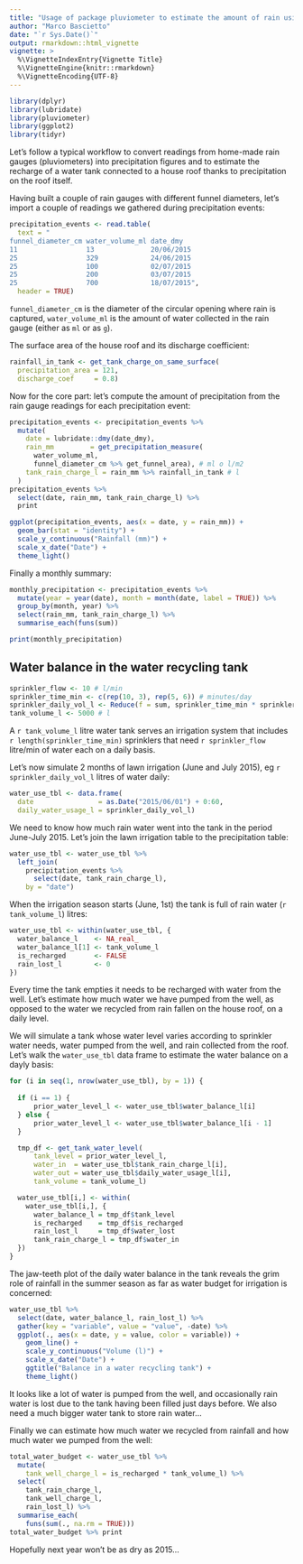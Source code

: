 ```yaml
---
title: "Usage of package pluviometer to estimate the amount of rain using a home-made pluviometer"
author: "Marco Bascietto"
date: "`r Sys.Date()`"
output: rmarkdown::html_vignette
vignette: >
  %\VignetteIndexEntry{Vignette Title}
  %\VignetteEngine{knitr::rmarkdown}
  %\VignetteEncoding{UTF-8}
---
```


```r
library(dplyr)
library(lubridate)
library(pluviometer)
library(ggplot2)
library(tidyr)
```

Let's follow a typical workflow to convert readings from home-made rain gauges (pluviometers) into precipitation figures and to estimate the recharge of a water tank connected to a house roof thanks to precipitation on the roof itself.

Having built a couple of rain gauges with different funnel diameters, let's import a couple of readings we gathered during precipitation events:

```r
precipitation_events <- read.table(
  text = "
funnel_diameter_cm water_volume_ml date_dmy
11                 13              20/06/2015
25                 329             24/06/2015
25                 100             02/07/2015
25                 200             03/07/2015
25                 700             18/07/2015",
  header = TRUE)
```


`funnel_diameter_cm` is the diameter of the circular opening where rain is captured, `water_volume_ml` is the amount of water collected in the rain gauge (either as `ml` or as `g`).

The surface area of the house roof and its discharge coefficient:
```r
rainfall_in_tank <- get_tank_charge_on_same_surface(
  precipitation_area = 121, 
  discharge_coef     = 0.8)
```

Now for the core part: let's compute the amount of precipitation from the rain gauge readings for each precipitation event:

```r
precipitation_events <- precipitation_events %>%
  mutate(
    date = lubridate::dmy(date_dmy),
    rain_mm         = get_precipitation_measure(
      water_volume_ml,
      funnel_diameter_cm %>% get_funnel_area), # ml o l/m2
    tank_rain_charge_l = rain_mm %>% rainfall_in_tank # l
  )
precipitation_events %>% 
  select(date, rain_mm, tank_rain_charge_l) %>% 
  print
```

```r
ggplot(precipitation_events, aes(x = date, y = rain_mm)) +
  geom_bar(stat = "identity") +
  scale_y_continuous("Rainfall (mm)") +
  scale_x_date("Date") +
  theme_light()
```


Finally a monthly summary:

```r
monthly_precipitation <- precipitation_events %>%
  mutate(year = year(date), month = month(date, label = TRUE)) %>%
  group_by(month, year) %>%
  select(rain_mm, tank_rain_charge_l) %>%
  summarise_each(funs(sum))

print(monthly_precipitation)
```

## Water balance in the water recycling tank


```r
sprinkler_flow <- 10 # l/min
sprinkler_time_min <- c(rep(10, 3), rep(5, 6)) # minutes/day
sprinkler_daily_vol_l <- Reduce(f = sum, sprinkler_time_min * sprinkler_flow) # l/day
tank_volume_l <- 5000 # l
```

A `r tank_volume_l` litre water tank serves an irrigation system that includes `r length(sprinkler_time_min)` sprinklers that need `r sprinkler_flow` litre/min of water each on a daily basis.

Let's now simulate 2 months of lawn irrigation (June and July 2015), eg `r sprinkler_daily_vol_l` litres of water daily:

```r
water_use_tbl <- data.frame(
  date                = as.Date("2015/06/01") + 0:60,
  daily_water_usage_l = sprinkler_daily_vol_l)
```

We need to know how much rain water went into the tank in the period June-July 2015. Let's join the lawn irrigation table to the precipitation table:

```r
water_use_tbl <- water_use_tbl %>% 
  left_join(
    precipitation_events %>% 
      select(date, tank_rain_charge_l),
    by = "date")
```

When the irrigation season starts (June, 1st) the tank is full of rain water (`r tank_volume_l`) litres:

```r
water_use_tbl <- within(water_use_tbl, {
  water_balance_l    <- NA_real_
  water_balance_l[1] <- tank_volume_l
  is_recharged       <- FALSE
  rain_lost_l        <- 0
})
```

Every time the tank empties it needs to be recharged with water from the well. Let's estimate how much water we have pumped from the well, as opposed to the water we recycled from rain fallen on the house roof, on a daily level.

We will simulate a tank whose water level varies according to sprinkler water needs, water pumped from the well, and rain collected from the roof. Let's walk the `water_use_tbl` data frame to estimate the water balance on a dayly basis:

```r
for (i in seq(1, nrow(water_use_tbl), by = 1)) {
 
  if (i == 1) {
      prior_water_level_l <- water_use_tbl$water_balance_l[i]
  } else {
      prior_water_level_l <- water_use_tbl$water_balance_l[i - 1]
  } 

  tmp_df <- get_tank_water_level(
      tank_level = prior_water_level_l, 
      water_in  = water_use_tbl$tank_rain_charge_l[i], 
      water_out = water_use_tbl$daily_water_usage_l[i], 
      tank_volume = tank_volume_l)

  water_use_tbl[i,] <- within(
    water_use_tbl[i,], {
      water_balance_l = tmp_df$tank_level
      is_recharged    = tmp_df$is_recharged
      rain_lost_l     = tmp_df$water_lost
      tank_rain_charge_l = tmp_df$water_in
  })
}

```

The jaw-teeth plot of the daily water balance in the tank reveals the grim role of rainfall in the summer season as far as water budget for irrigation is concerned:
```r
water_use_tbl %>% 
  select(date, water_balance_l, rain_lost_l) %>% 
  gather(key = "variable", value = "value", -date) %>% 
  ggplot(., aes(x = date, y = value, color = variable)) + 
    geom_line() + 
    scale_y_continuous("Volume (l)") +
    scale_x_date("Date") +
    ggtitle("Balance in a water recycling tank") +
    theme_light()
```

It looks like a lot of water is pumped from the well, and occasionally rain water is lost due to the tank having been filled just days before. We also need a much bigger water tank to store rain water... 

Finally we can estimate how much water we recycled from rainfall and how much water we pumped from the well:
```r
total_water_budget <- water_use_tbl %>%
  mutate(
    tank_well_charge_l = is_recharged * tank_volume_l) %>% 
  select(
    tank_rain_charge_l, 
    tank_well_charge_l, 
    rain_lost_l) %>% 
  summarise_each(
    funs(sum(., na.rm = TRUE)))
total_water_budget %>% print
```

Hopefully next year won't be as dry as 2015...
